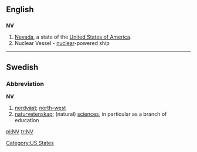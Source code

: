 ==English==

==={{abbreviation}}===
'''NV'''

# [[Nevada]], a state of the [[United States of America]].
# Nuclear Vessel - [[nuclear]]-powered ship

[[Category:US States]]

----

==Swedish==

===Abbreviation===
'''NV'''

# [[nordväst]]; [[north-west]]
# [[naturvetenskap]]; (natural) [[sciences]], in particular as a branch of education

[[pl:NV]]
[[tr:NV]]